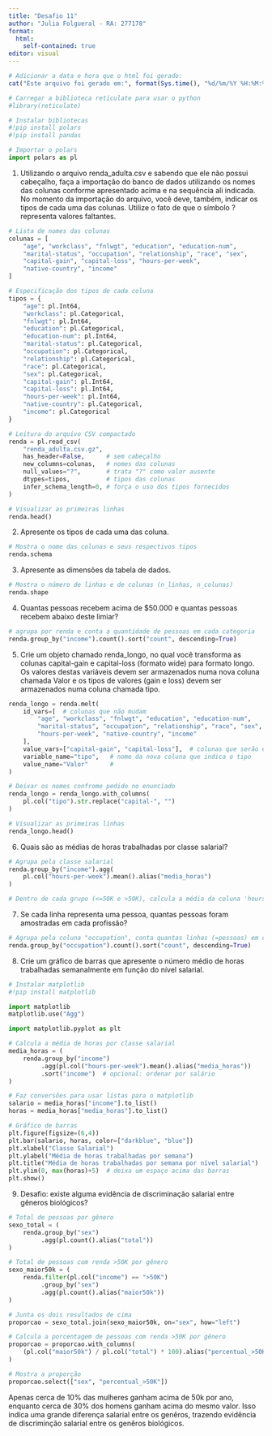 ---
title: "Desafio 11"
author: "Julia Folgueral - RA: 277178"
format: 
  html:
    self-contained: true
editor: visual
---

```{r, echo = FALSE}
# Adicionar a data e hora que o html foi gerado:
cat("Este arquivo foi gerado em:", format(Sys.time(), "%d/%m/%Y %H:%M:%S"))
```

```{r}
# Carregar a biblioteca reticulate para usar o python
#library(reticulate)
```

```{python}
# Instalar bibliotecas
#!pip install polars
#!pip install pandas
```

```{python}
# Importar o polars
import polars as pl
```

1. Utilizando o arquivo renda_adulta.csv e sabendo que ele não possui cabeçalho, faça a importação do banco de dados utilizando os nomes das colunas conforme apresentado acima e na sequência ali indicada. No momento da importação do arquivo, você deve, também, indicar os tipos de cada uma das colunas. Utilize o fato de que o símbolo ? representa valores faltantes.

```{python}
# Lista de nomes das colunas
colunas = [
    "age", "workclass", "fnlwgt", "education", "education-num",
    "marital-status", "occupation", "relationship", "race", "sex",
    "capital-gain", "capital-loss", "hours-per-week",
    "native-country", "income"
]

# Especificação dos tipos de cada coluna
tipos = {
    "age": pl.Int64,
    "workclass": pl.Categorical,
    "fnlwgt": pl.Int64,
    "education": pl.Categorical,
    "education-num": pl.Int64,
    "marital-status": pl.Categorical,
    "occupation": pl.Categorical,
    "relationship": pl.Categorical,
    "race": pl.Categorical,
    "sex": pl.Categorical,
    "capital-gain": pl.Int64,
    "capital-loss": pl.Int64,
    "hours-per-week": pl.Int64,
    "native-country": pl.Categorical,
    "income": pl.Categorical
}

# Leitura do arquivo CSV compactado
renda = pl.read_csv(
    "renda_adulta.csv.gz",
    has_header=False,      # sem cabeçalho
    new_columns=colunas,   # nomes das colunas
    null_values="?",       # trata "?" como valor ausente
    dtypes=tipos,          # tipos das colunas
    infer_schema_length=0, # força o uso dos tipos fornecidos
)

# Visualizar as primeiras linhas
renda.head()


```

2. Apresente os tipos de cada uma das coluna.

```{python}
# Mostra o nome das colunas e seus respectivos tipos
renda.schema
```

3. Apresente as dimensões da tabela de dados.

```{python}
# Mostra o número de linhas e de colunas (n_linhas, n_colunas)
renda.shape 
```
4. Quantas pessoas recebem acima de $50.000 e quantas pessoas recebem abaixo deste limiar?

```{python}
# agrupa por renda e conta a quantidade de pessoas em cada categoria
renda.group_by("income").count().sort("count", descending=True)
```

5. Crie um objeto chamado renda_longo, no qual você transforma as colunas capital-gain e capital-loss (formato wide) para formato longo. Os valores destas variáveis devem ser armazenados numa nova coluna chamada Valor e os tipos de valores (gain e loss) devem ser armazenados numa coluna chamada tipo.

```{python}
renda_longo = renda.melt(
    id_vars=[  # colunas que não mudam
        "age", "workclass", "fnlwgt", "education", "education-num",
        "marital-status", "occupation", "relationship", "race", "sex",
        "hours-per-week", "native-country", "income"
    ],
    value_vars=["capital-gain", "capital-loss"],  # colunas que serão empilhadas
    variable_name="tipo",   # nome da nova coluna que indica o tipo
    value_name="Valor"      #
)

# Deixar os nomes confrome pedido no enunciado
renda_longo = renda_longo.with_columns(
    pl.col("tipo").str.replace("capital-", "")
)

# Visualizar as primeiras linhas
renda_longo.head()

```
6. Quais são as médias de horas trabalhadas por classe salarial?

```{python}
# Agrupa pela classe salarial
renda.group_by("income").agg(
    pl.col("hours-per-week").mean().alias("media_horas")
)

# Dentro de cada grupo (<=50K e >50K), calcula a média da coluna 'hours-per-week' função .mean() faz a média e .alias("media_horas") dá um nome à nova coluna resultante.
```
7. Se cada linha representa uma pessoa, quantas pessoas foram amostradas em cada profissão?

```{python}
# Agrupa pela coluna "occupation", conta quantas linhas (=pessoas) em cada occupation e ordena de forma decrescente
renda.group_by("occupation").count().sort("count", descending=True)
```
8. Crie um gráfico de barras que apresente o número médio de horas trabalhadas semanalmente em função do nível salarial.

```{python}
# Instalar matplotlib
#!pip install matplotlib
```
```{python}
import matplotlib
matplotlib.use("Agg")

import matplotlib.pyplot as plt
```


```{python}
# Calcula a média de horas por classe salarial
media_horas = (
    renda.group_by("income")
         .agg(pl.col("hours-per-week").mean().alias("media_horas"))
         .sort("income")  # opcional: ordenar por salário
)

# Faz conversões para usar listas para o matplotlib
salario = media_horas["income"].to_list()
horas = media_horas["media_horas"].to_list()

# Gráfico de barras
plt.figure(figsize=(6,4))
plt.bar(salario, horas, color=["darkblue", "blue"])
plt.xlabel("Classe Salarial")
plt.ylabel("Média de horas trabalhadas por semana")
plt.title("Média de horas trabalhadas por semana por nível salarial")
plt.ylim(0, max(horas)+5)  # deixa um espaço acima das barras
plt.show()

```
 9. Desafio: existe alguma evidência de discriminação salarial entre gêneros biológicos?
 
```{python}
# Total de pessoas por gênero
sexo_total = (
    renda.group_by("sex")
         .agg(pl.count().alias("total"))
)

# Total de pessoas com renda >50K por gênero
sexo_maior50k = (
    renda.filter(pl.col("income") == ">50K")
         .group_by("sex")
         .agg(pl.count().alias("maior50k"))
)

# Junta os dois resultados de cima
proporcao = sexo_total.join(sexo_maior50k, on="sex", how="left")

# Calcula a porcentagem de pessoas com renda >50K por gênero
proporcao = proporcao.with_columns(
    (pl.col("maior50k") / pl.col("total") * 100).alias("percentual_>50K")
)

# Mostra a proporção
proporcao.select(["sex", "percentual_>50K"])

```
 Apenas cerca de 10% das mulheres ganham acima de 50k por ano, enquanto cerca de 30% dos homens ganham acima do mesmo valor. Isso indica uma grande diferença salarial entre os genêros, trazendo evidência de discriminção salarial entre os genêros biológicos. 
